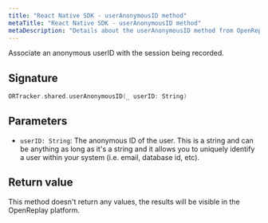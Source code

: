 ```yaml
---
title: "React Native SDK - userAnonymousID method"
metaTitle: "React Native SDK - userAnonymousID method"
metaDescription: "Details about the userAnonymousID method from OpenReplay's React Native SDK"
---
```


Associate an anonymous userID with the session being recorded.

## Signature

```swift
ORTracker.shared.userAnonymousID(_ userID: String)
```

## Parameters

- `userID: String`: The anonymous ID of the user. This is a string and can be anything as long as it's a string and it allows you to uniquely identify a user within your system (i.e. email, database id, etc).

## Return value

This method doesn't return any values, the results will be visible in the OpenReplay platform.
